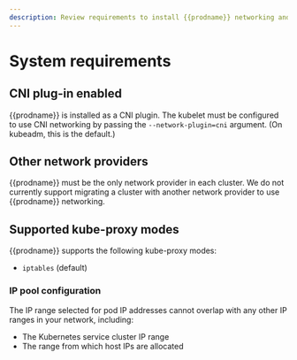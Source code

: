 ```yaml
---
description: Review requirements to install {{prodname}} networking and network policy.
---
```


# System requirements

<ReqsSys orch='Kubernetes' />

## CNI plug-in enabled

{{prodname}} is installed as a CNI plugin. The kubelet must be configured
to use CNI networking by passing the `--network-plugin=cni` argument. (On
kubeadm, this is the default.)

## Other network providers

{{prodname}} must be the only network provider in each cluster. We do
not currently support migrating a cluster with another network provider to
use {{prodname}} networking.

## Supported kube-proxy modes

{{prodname}} supports the following kube-proxy modes:

- `iptables` (default)

### IP pool configuration

The IP range selected for pod IP addresses cannot overlap with any other
IP ranges in your network, including:

- The Kubernetes service cluster IP range
- The range from which host IPs are allocated

<ReqsKernel />
